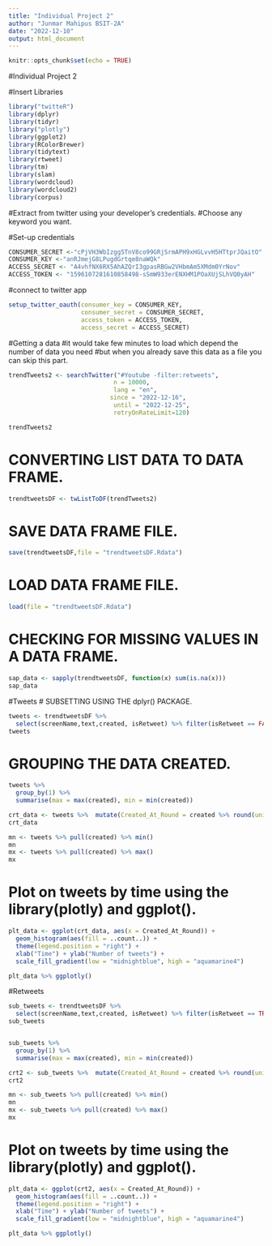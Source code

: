 ```yaml
---
title: "Individual Project 2"
author: "Junmar Mahipus BSIT-2A"
date: "2022-12-10"
output: html_document
---
```


```r
knitr::opts_chunk$set(echo = TRUE)
```

#Individual Project 2

#Insert Libraries
```r
library("twitteR") 
library(dplyr)
library(tidyr)
library("plotly")
library(ggplot2)
library(RColorBrewer)
library(tidytext)
library(rtweet)
library(tm)
library(slam)
library(wordcloud)
library(wordcloud2)
library(corpus)
```

#Extract from twitter using your developer's credentials. 
#Choose any keyword you want.

#Set-up credentials
```r
CONSUMER_SECRET <-"cPjVH3WbIzgg5TnV8co99GRjSrmAPH9xHGLvvH5HTtprJQaitO"
CONSUMER_KEY <-"anRJmejG8LPugdGrtqe8naWQk"
ACCESS_SECRET <- "A4vhfNX6RX5AhAZQrI3gpasRBGw2VHbmAm5XMdm0YrNov" 
ACCESS_TOKEN <- "1596107281610858498-sSmW933erENXHM1POaXUjSLhVQ0yAH" 
```
#connect to twitter app
```r
setup_twitter_oauth(consumer_key = CONSUMER_KEY,
                    consumer_secret = CONSUMER_SECRET,
                    access_token = ACCESS_TOKEN,
                    access_secret = ACCESS_SECRET)
```
#Getting a data
#it would take few minutes to load which depend the number of data you need
#but when you already save this data as a file you can skip this part.
```r
trendTweets2 <- searchTwitter("#Youtube -filter:retweets",
                             n = 10000,
                             lang = "en",
                            since = "2022-12-16",
                             until = "2022-12-25",
                             retryOnRateLimit=120)

trendTweets2
```
# CONVERTING LIST DATA TO DATA FRAME.
```r
trendtweetsDF <- twListToDF(trendTweets2)
```
# SAVE DATA FRAME FILE.
```r
save(trendtweetsDF,file = "trendtweetsDF.Rdata")
```
# LOAD DATA FRAME FILE.
```r
load(file = "trendtweetsDF.Rdata")
```
# CHECKING FOR MISSING VALUES IN A DATA FRAME.
```r
sap_data <- sapply(trendtweetsDF, function(x) sum(is.na(x)))
sap_data
```
#Tweets
# SUBSETTING USING THE dplyr() PACKAGE.
```r
tweets <- trendtweetsDF %>%
  select(screenName,text,created, isRetweet) %>% filter(isRetweet == FALSE)
tweets
```
# GROUPING THE DATA CREATED. 
```r
tweets %>%  
  group_by(1) %>%  
  summarise(max = max(created), min = min(created))

crt_data <- tweets %>%  mutate(Created_At_Round = created %>% round(units = 'hours') %>% as.POSIXct())
crt_data

mn <- tweets %>% pull(created) %>% min()
mn 
mx <- tweets %>% pull(created) %>% max()
mx
```
# Plot on tweets by time using the library(plotly) and ggplot().
```r
plt_data <- ggplot(crt_data, aes(x = Created_At_Round)) +
  geom_histogram(aes(fill = ..count..)) +
  theme(legend.position = "right") +
  xlab("Time") + ylab("Number of tweets") + 
  scale_fill_gradient(low = "midnightblue", high = "aquamarine4")

plt_data %>% ggplotly()
```

#Retweets
```r
sub_tweets <- trendtweetsDF %>%
  select(screenName,text,created, isRetweet) %>% filter(isRetweet == TRUE)
sub_tweets


sub_tweets %>%  
  group_by(1) %>%  
  summarise(max = max(created), min = min(created))

crt2 <- sub_tweets %>%  mutate(Created_At_Round = created %>% round(units = 'hours') %>% as.POSIXct())
crt2

mn <- sub_tweets %>% pull(created) %>% min()
mn 
mx <- sub_tweets %>% pull(created) %>% max()
mx
```
# Plot on tweets by time using the library(plotly) and ggplot().
```r
plt_data <- ggplot(crt2, aes(x = Created_At_Round)) +
  geom_histogram(aes(fill = ..count..)) +
  theme(legend.position = "right") +
  xlab("Time") + ylab("Number of tweets") + 
  scale_fill_gradient(low = "midnightblue", high = "aquamarine4")

plt_data %>% ggplotly()
```